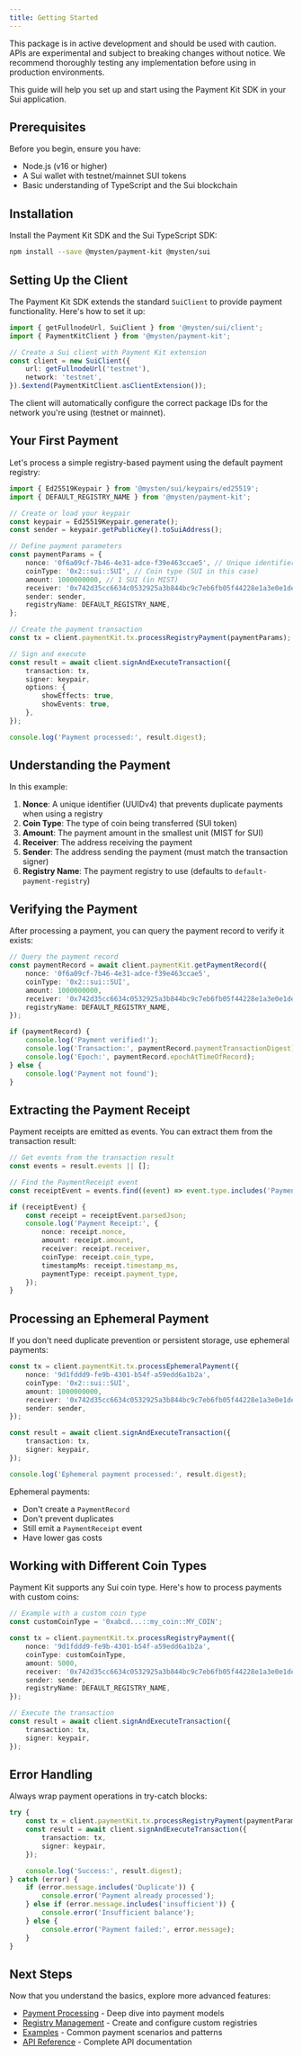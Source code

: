 ```yaml
---
title: Getting Started
---
```


<Callout type="info">
	This package is in active development and should be used with caution. APIs are experimental and
	subject to breaking changes without notice. We recommend thoroughly testing any implementation
	before using in production environments.
</Callout>

This guide will help you set up and start using the Payment Kit SDK in your Sui application.

## Prerequisites

Before you begin, ensure you have:

- Node.js (v16 or higher)
- A Sui wallet with testnet/mainnet SUI tokens
- Basic understanding of TypeScript and the Sui blockchain

## Installation

Install the Payment Kit SDK and the Sui TypeScript SDK:

```bash npm2yarn
npm install --save @mysten/payment-kit @mysten/sui
```

## Setting Up the Client

The Payment Kit SDK extends the standard `SuiClient` to provide payment functionality. Here's how to
set it up:

```ts
import { getFullnodeUrl, SuiClient } from '@mysten/sui/client';
import { PaymentKitClient } from '@mysten/payment-kit';

// Create a Sui client with Payment Kit extension
const client = new SuiClient({
	url: getFullnodeUrl('testnet'),
	network: 'testnet',
}).$extend(PaymentKitClient.asClientExtension());
```

The client will automatically configure the correct package IDs for the network you're using
(testnet or mainnet).

## Your First Payment

Let's process a simple registry-based payment using the default payment registry:

```ts
import { Ed25519Keypair } from '@mysten/sui/keypairs/ed25519';
import { DEFAULT_REGISTRY_NAME } from '@mysten/payment-kit';

// Create or load your keypair
const keypair = Ed25519Keypair.generate();
const sender = keypair.getPublicKey().toSuiAddress();

// Define payment parameters
const paymentParams = {
	nonce: '0f6a09cf-7b46-4e31-adce-f39e463ccae5', // Unique identifier for this payment
	coinType: '0x2::sui::SUI', // Coin type (SUI in this case)
	amount: 1000000000, // 1 SUI (in MIST)
	receiver: '0x742d35cc6634c0532925a3b844bc9c7eb6fb05f44228e1a3e0e1de2fd929fdda',
	sender: sender,
	registryName: DEFAULT_REGISTRY_NAME,
};

// Create the payment transaction
const tx = client.paymentKit.tx.processRegistryPayment(paymentParams);

// Sign and execute
const result = await client.signAndExecuteTransaction({
	transaction: tx,
	signer: keypair,
	options: {
		showEffects: true,
		showEvents: true,
	},
});

console.log('Payment processed:', result.digest);
```

## Understanding the Payment

In this example:

1. **Nonce**: A unique identifier (UUIDv4) that prevents duplicate payments when using a registry
2. **Coin Type**: The type of coin being transferred (SUI token)
3. **Amount**: The payment amount in the smallest unit (MIST for SUI)
4. **Receiver**: The address receiving the payment
5. **Sender**: The address sending the payment (must match the transaction signer)
6. **Registry Name**: The payment registry to use (defaults to `default-payment-registry`)

## Verifying the Payment

After processing a payment, you can query the payment record to verify it exists:

```ts
// Query the payment record
const paymentRecord = await client.paymentKit.getPaymentRecord({
	nonce: '0f6a09cf-7b46-4e31-adce-f39e463ccae5',
	coinType: '0x2::sui::SUI',
	amount: 1000000000,
	receiver: '0x742d35cc6634c0532925a3b844bc9c7eb6fb05f44228e1a3e0e1de2fd929fdda',
	registryName: DEFAULT_REGISTRY_NAME,
});

if (paymentRecord) {
	console.log('Payment verified!');
	console.log('Transaction:', paymentRecord.paymentTransactionDigest);
	console.log('Epoch:', paymentRecord.epochAtTimeOfRecord);
} else {
	console.log('Payment not found');
}
```

## Extracting the Payment Receipt

Payment receipts are emitted as events. You can extract them from the transaction result:

```ts
// Get events from the transaction result
const events = result.events || [];

// Find the PaymentReceipt event
const receiptEvent = events.find((event) => event.type.includes('PaymentReceipt'));

if (receiptEvent) {
	const receipt = receiptEvent.parsedJson;
	console.log('Payment Receipt:', {
		nonce: receipt.nonce,
		amount: receipt.amount,
		receiver: receipt.receiver,
		coinType: receipt.coin_type,
		timestampMs: receipt.timestamp_ms,
		paymentType: receipt.payment_type,
	});
}
```

## Processing an Ephemeral Payment

If you don't need duplicate prevention or persistent storage, use ephemeral payments:

```ts
const tx = client.paymentKit.tx.processEphemeralPayment({
	nonce: '9d1fddd9-fe9b-4301-b54f-a59edd6a1b2a',
	coinType: '0x2::sui::SUI',
	amount: 1000000000,
	receiver: '0x742d35cc6634c0532925a3b844bc9c7eb6fb05f44228e1a3e0e1de2fd929fdda',
	sender: sender,
});

const result = await client.signAndExecuteTransaction({
	transaction: tx,
	signer: keypair,
});

console.log('Ephemeral payment processed:', result.digest);
```

Ephemeral payments:

- Don't create a `PaymentRecord`
- Don't prevent duplicates
- Still emit a `PaymentReceipt` event
- Have lower gas costs

## Working with Different Coin Types

Payment Kit supports any Sui coin type. Here's how to process payments with custom coins:

```ts
// Example with a custom coin type
const customCoinType = '0xabcd...::my_coin::MY_COIN';

const tx = client.paymentKit.tx.processRegistryPayment({
	nonce: '9d1fddd9-fe9b-4301-b54f-a59edd6a1b2a',
	coinType: customCoinType,
	amount: 5000,
	receiver: '0x742d35cc6634c0532925a3b844bc9c7eb6fb05f44228e1a3e0e1de2fd929fdda',
	sender: sender,
	registryName: DEFAULT_REGISTRY_NAME,
});

// Execute the transaction
const result = await client.signAndExecuteTransaction({
	transaction: tx,
	signer: keypair,
});
```

## Error Handling

Always wrap payment operations in try-catch blocks:

```ts
try {
	const tx = client.paymentKit.tx.processRegistryPayment(paymentParams);
	const result = await client.signAndExecuteTransaction({
		transaction: tx,
		signer: keypair,
	});

	console.log('Success:', result.digest);
} catch (error) {
	if (error.message.includes('Duplicate')) {
		console.error('Payment already processed');
	} else if (error.message.includes('insufficient')) {
		console.error('Insufficient balance');
	} else {
		console.error('Payment failed:', error.message);
	}
}
```

## Next Steps

Now that you understand the basics, explore more advanced features:

- [Payment Processing](./payment-processing) - Deep dive into payment models
- [Registry Management](./registry-management) - Create and configure custom registries
- [Examples](./examples) - Common payment scenarios and patterns
- [API Reference](./api-reference) - Complete API documentation
